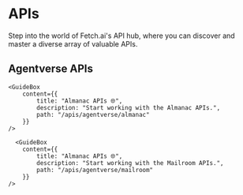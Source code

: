 # APIs

<div className="nx-text-fetch-content">
  Step into the world of Fetch.ai's API hub, where you can discover and master a diverse array of valuable APIs.
</div>


## Agentverse APIs

<div className="nx-text-fetch-content">
  
</div>

<Row>
    <GuideBox
        content={{
            title: "Hosting APIs 🌐",
            description: "Start working with the hosting APIs.",
            path: "/apis/agentverse/hosting"
        }}
    />

    <GuideBox
        content={{
            title: "Almanac APIs 🌐",
            description: "Start working with the Almanac APIs.",
            path: "/apis/agentverse/almanac"
        }}
    />

      <GuideBox
        content={{
            title: "Almanac APIs 🌐",
            description: "Start working with the Mailroom APIs.",
            path: "/apis/agentverse/mailroom"
        }}
    />
</Row>

<div className="nx-mb-8"></div>